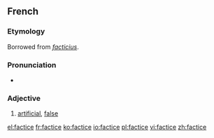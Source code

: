 ==French==

===Etymology===
Borrowed from {{etyl|la|fr}} ''[[facticius]]''.

===Pronunciation===
* {{IPA|/faktis/|lang=fr}}

===Adjective===
{{fr-adj|mf}}

# [[artificial]], [[false]]

[[el:factice]]
[[fr:factice]]
[[ko:factice]]
[[io:factice]]
[[pl:factice]]
[[vi:factice]]
[[zh:factice]]